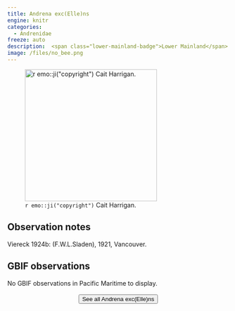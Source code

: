 ```yaml
---
title: Andrena exc(Elle)ns
engine: knitr
categories:
  - Andrenidae
freeze: auto
description:  <span class="lower-mainland-badge">Lower Mainland</span>
image: /files/no_bee.png
---
```

![`r emo::ji("copyright")` Cait Harrigan.](/files/no_bee.png){height=300}

## Observation notes  
Viereck 1924b: (F.W.L.Sladen), 1921, <span class="hl-place-name">Vancouver</span>.

## GBIF observations  
No GBIF observations in Pacific Maritime to display.
<br><br>
<center>


<a href="NA"><button type="button" class="btn btn-secondary">See all Andrena exc(Elle)ns <i class="fa-solid fa-arrow-up-right-from-square"></i> </button></a>
</center>
